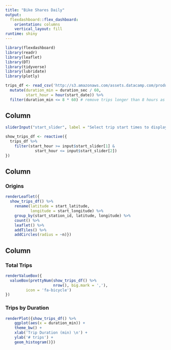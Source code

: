 ```yaml
---
title: "Bike Shares Daily"
output: 
  flexdashboard::flex_dashboard:
    orientation: columns
    vertical_layout: fill
runtime: shiny
---
```


```r
library(flexdashboard)
library(readr)
library(leaflet)
library(DT)
library(tidyverse)
library(lubridate)
library(plotly)

trips_df <- read_csv('http://s3.amazonaws.com/assets.datacamp.com/production/course_6961/datasets/sanfran_bikeshare_joined_oneday.csv') %>%
  mutate(duration_min = duration_sec / 60,
         start_hour = hour(start_date)) %>%
  filter(duration_min <= 8 * 60) # remove trips longer than 8 hours as suspicious data quality

```

Column {data-width=200 .sidebar}
-----------------------------------------------------------------------

``` r
sliderInput("start_slider", label = "Select trip start times to display (hour of day):", min = 0, max = 24, value = c(7, 10), step = 1)

show_trips_df <- reactive({
  trips_df %>%
    filter(start_hour >= input$start_slider[1] &
             start_hour <= input$start_slider[2])
})

```

Column {data-width=450}
-----------------------------------------------------------------------

### Origins

```r

renderLeaflet({
  show_trips_df() %>%
    rename(latitude = start_latitude,
           longitude = start_longitude) %>%
    group_by(start_station_id, latitude, longitude) %>%
    count() %>%
    leaflet() %>%
    addTiles() %>%
    addCircles(radius = ~n)})

```

Column {data-width=350}
-----------------------------------------------------------------------

### Total Trips

```r

renderValueBox({
  valueBox(prettyNum(show_trips_df() %>%
                     nrow(), big.mark = ','), 
         icon = 'fa-bicycle')
})

```

### Trips by Duration

```r

renderPlot({show_trips_df() %>%
    ggplot(aes(x = duration_min)) +
    theme_bw() +
    xlab('Trip Duration (min) \n') +
    ylab('# trips') +
    geom_histogram()})


```


